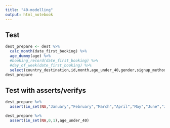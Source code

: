 ```yaml
---
title: "40-modelling"
output: html_notebook
---
```


## Test
```r
dest_prepare <- dest %>% 
  calc_month(date_first_booking) %>%
  age_dummy(age) %>% 
  #booking_record(date_first_booking) %>%
  #day_of_week(date_first_booking) %>%
  select(country_destination,id,month,age_under_40,gender,signup_method,language,first_browser)
dest_prepare
```

## Test with asserts/verifys

```r
dest_prepare %>% 
  assert(in_set(NA,"January","February","March","April","May","June","July","August","September","October","November","December"),month)
```


```r
dest_prepare %>% 
  assert(in_set(NA,0,1),age_under_40)
```

